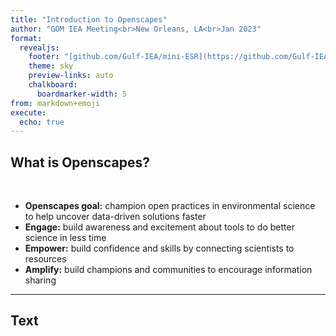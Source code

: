 ```yaml
---
title: "Introduction to Openscapes"
author: "GOM IEA Meeting<br>New Orleans, LA<br>Jan 2023"
format: 
  revealjs:
    footer: "[github.com/Gulf-IEA/mini-ESR](https://github.com/Gulf-IEA/mini-ESR)&nbsp;&nbsp;&nbsp;"
    theme: sky
    preview-links: auto
    chalkboard: 
      boardmarker-width: 5
from: markdown+emoji
execute:
  echo: true
---
```


## What is Openscapes?

<br/>

::: incremental
-   **Openscapes goal:** champion open practices in environmental science to help uncover data-driven solutions faster
-   **Engage:** build awareness and excitement about tools to do better science in less time
-   **Empower:** build confidence and skills by connecting scientists to resources
-   **Amplify:** build champions and communities to encourage information sharing
:::

------------------------------------------------------------------------

## Text
